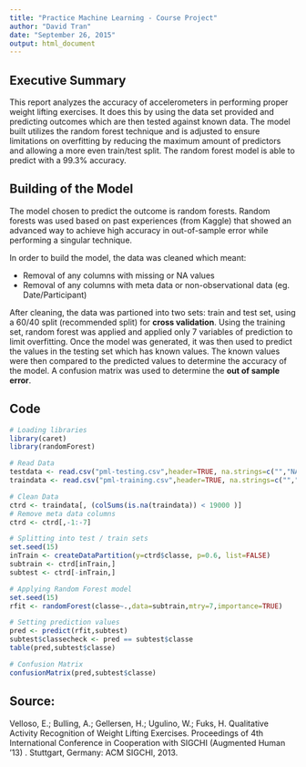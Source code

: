 ```yaml
---
title: "Practice Machine Learning - Course Project"
author: "David Tran"
date: "September 26, 2015"
output: html_document
---
```


## Executive Summary

This report analyzes the accuracy of accelerometers in performing proper weight lifting exercises. It does this by using the data set provided and predicting outcomes which are then tested against known data. The model built utilizes the random forest technique and is adjusted to ensure limitations on overfitting by reducing the maximum amount of predictors and allowing a more even train/test split. The random forest model is able to predict with a 99.3% accuracy.

## Building of the Model

The model chosen to predict the outcome is random forests. Random forests was used based on past experiences (from Kaggle) that showed an advanced way to achieve high accuracy in out-of-sample error while performing a singular technique.

In order to build the model, the data was cleaned which meant:

* Removal of any columns with missing or NA values
* Removal of any columns with meta data or non-observational data (eg. Date/Participant)

After cleaning, the data was partioned into two sets: train and test set, using a 60/40 split (recommended split) for **cross validation**. Using the training set, random forest was applied and applied only 7 variables of prediction to limit overfitting. Once the model was generated, it was then used to predict the values in the testing set which has known values. The known values were then compared to the predicted values to determine the accuracy of the model. A confusion matrix was used to determine the **out of sample error**.

## Code

```r
# Loading libraries
library(caret)
library(randomForest)
```

```r
# Read Data
testdata <- read.csv("pml-testing.csv",header=TRUE, na.strings=c("","NA"))
traindata <- read.csv("pml-training.csv",header=TRUE, na.strings=c("","NA"))
```


```r
# Clean Data
ctrd <- traindata[, (colSums(is.na(traindata)) < 19000 )]
# Remove meta data columns
ctrd <- ctrd[,-1:-7]
```

```r
# Splitting into test / train sets
set.seed(15)
inTrain <- createDataPartition(y=ctrd$classe, p=0.6, list=FALSE)
subtrain <- ctrd[inTrain,]
subtest <- ctrd[-inTrain,]
```

```r
# Applying Random Forest model
set.seed(15)
rfit <- randomForest(classe~.,data=subtrain,mtry=7,importance=TRUE)
```

```r
# Setting prediction values
pred <- predict(rfit,subtest)
subtest$classecheck <- pred == subtest$classe
table(pred,subtest$classe)
```

```r
# Confusion Matrix
confusionMatrix(pred,subtest$classe)
```

## Source:

Velloso, E.; Bulling, A.; Gellersen, H.; Ugulino, W.; Fuks, H. Qualitative Activity Recognition of Weight Lifting Exercises. Proceedings of 4th International Conference in Cooperation with SIGCHI (Augmented Human '13) . Stuttgart, Germany: ACM SIGCHI, 2013.

